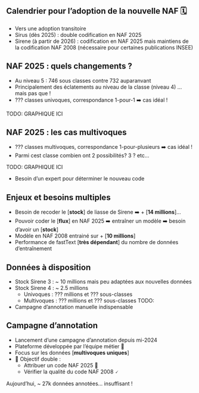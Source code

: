 
## Calendrier pour l'adoption de la nouvelle NAF 🗓️

- Vers une adoption transitoire
- Sirus (dès 2025) : double codification en NAF 2025
- Sirene (à partir de 2026) : codification en NAF 2025 mais maintiens de la codification NAF 2008 (nécessaire pour certaines publications INSEE)

## NAF 2025 : quels changements ? 

- Au niveau 5 : 746 sous classes contre 732 auparanvant
- Principalement des éclatements au niveau de la classe (niveau 4) ... mais pas que !
- ??? classes univoques, correspondance 1-pour-1 ➡️ cas idéal !

TODO:
GRAPHIQUE ICI

## NAF 2025 : les cas multivoques

- ??? classes multivoques, correspondance 1-pour-plusieurs ➡️ cas idéal !
- Parmi cest classe combien ont 2 possibilités? 3 ? etc...

TODO:
GRAPHIQUE ICI

- Besoin d'un expert pour déterminer le nouveau code

## Enjeux et besoins multiples

- Besoin de recoder le [**stock**] de liasse de Sirene ➡️ + [**14 millions**]...
- Pouvoir coder le [**flux**] en NAF 2025 ➡️ entraîner un modèle ➡️ besoin d'avoir un [**stock**]
- Modèle en NAF 2008 entrainé sur + [**10 millions**]
- Performance de fastText [**très dépendant**] du nombre de données d'entraînement

## Données à disposition

- Stock Sirene 3 :  ~ 10 millions mais peu adaptées aux nouvelles données
- Stock Sirene 4 : ~ 2.5 millions 
    - Univoques : ??? millions et ??? sous-classes
    - Multivoques : ??? millions et ??? sous-classes
TODO:

- Campagne d'annotation manuelle indispensable

## Campagne d'annotation 

- Lancement d'une campagne d'annotation depuis mi-2024
- Plateforme développée par l'équipe métier 🤔
- Focus sur les données [**multivoques uniques**]
- 🎯 Objectif double :
  - Attribuer un code NAF 2025 🚀
  - Vérifier la qualité du code NAF 2008 🗸

Aujourd'hui, ~ 27k données annotées... insuffisant !